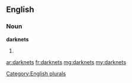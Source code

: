 ==English==

===Noun===
'''darknets'''

# {{plural of|darknet}}

[[Category:English plurals]]

[[ar:darknets]]
[[fr:darknets]]
[[mg:darknets]]
[[my:darknets]]